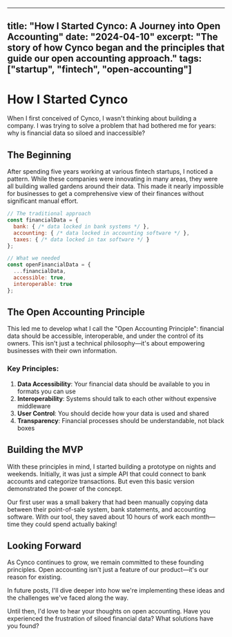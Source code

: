 
---
title: "How I Started Cynco: A Journey into Open Accounting"
date: "2024-04-10"
excerpt: "The story of how Cynco began and the principles that guide our open accounting approach."
tags: ["startup", "fintech", "open-accounting"]
---

# How I Started Cynco

When I first conceived of Cynco, I wasn't thinking about building a company. I was trying to solve a problem that had bothered me for years: why is financial data so siloed and inaccessible?

## The Beginning

After spending five years working at various fintech startups, I noticed a pattern. While these companies were innovating in many areas, they were all building walled gardens around their data. This made it nearly impossible for businesses to get a comprehensive view of their finances without significant manual effort.

```js
// The traditional approach
const financialData = {
  bank: { /* data locked in bank systems */ },
  accounting: { /* data locked in accounting software */ },
  taxes: { /* data locked in tax software */ }
};

// What we needed
const openFinancialData = {
  ...financialData,
  accessible: true,
  interoperable: true
};
```

## The Open Accounting Principle

This led me to develop what I call the "Open Accounting Principle": financial data should be accessible, interoperable, and under the control of its owners. This isn't just a technical philosophy—it's about empowering businesses with their own information.

### Key Principles:

1. **Data Accessibility**: Your financial data should be available to you in formats you can use
2. **Interoperability**: Systems should talk to each other without expensive middleware
3. **User Control**: You should decide how your data is used and shared
4. **Transparency**: Financial processes should be understandable, not black boxes

## Building the MVP

With these principles in mind, I started building a prototype on nights and weekends. Initially, it was just a simple API that could connect to bank accounts and categorize transactions. But even this basic version demonstrated the power of the concept.

Our first user was a small bakery that had been manually copying data between their point-of-sale system, bank statements, and accounting software. With our tool, they saved about 10 hours of work each month—time they could spend actually baking!

## Looking Forward

As Cynco continues to grow, we remain committed to these founding principles. Open accounting isn't just a feature of our product—it's our reason for existing.

In future posts, I'll dive deeper into how we're implementing these ideas and the challenges we've faced along the way.

Until then, I'd love to hear your thoughts on open accounting. Have you experienced the frustration of siloed financial data? What solutions have you found?

